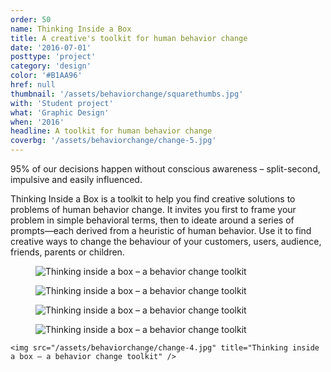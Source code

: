 ```yaml
---
order: 50
name: Thinking Inside a Box
title: A creative's toolkit for human behavior change
date: '2016-07-01'
posttype: 'project'
category: 'design'
color: '#B1AA96'
href: null
thumbnail: '/assets/behaviorchange/squarethumbs.jpg'
with: 'Student project'
what: 'Graphic Design'
when: '2016'
headline: A toolkit for human behavior change
coverbg: '/assets/behaviorchange/change-5.jpg'
---
```


95% of our decisions happen without conscious awareness – split-second, impulsive and easily influenced.

Thinking Inside a Box is a toolkit to help you find creative solutions to problems of human behavior change. It invites you first to frame your problem in simple behavioral terms, then to ideate around a series of prompts—each derived from a heuristic of human behavior. Use it to find creative ways to change the behaviour of your customers, users, audience, friends, parents or children.

<figure class="gridHalf imageGrid">
    <img src="/assets/behaviorchange/change-2.jpg" title="Thinking inside a box – a behavior change toolkit" />
</figure>
<figure class="gridHalf imageGrid">
    <img src="/assets/behaviorchange/change-1.jpg" title="Thinking inside a box – a behavior change toolkit" />
</figure>
<figure class="gridHalf imageGrid">
    <img src="/assets/behaviorchange/change-7.jpg" title="Thinking inside a box – a behavior change toolkit" />
</figure>
<figure class="gridHalf imageGrid">
    <img src="/assets/behaviorchange/change-8.jpg" title="Thinking inside a box – a behavior change toolkit" />
</figure>
<div class="spacerVerticalM"></div>

    <img src="/assets/behaviorchange/change-4.jpg" title="Thinking inside a box – a behavior change toolkit" />
